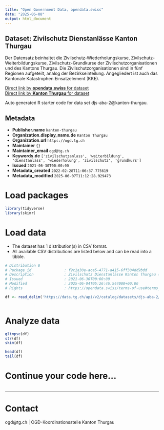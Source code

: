 ```yaml
---
title: "Open Government Data, opendata.swiss"
date: "2025-06-08"
output: html_document
---
```


## Dataset: Zivilschutz Dienstanlässe Kanton Thurgau

Der Datensatz beinhaltet die Zivilschutz-Wiederholungskurse, Zivilschutz-Weiterbildungskurse, Zivilschutz-Grundkurse der Zivilschutzorganisationen und des Kantons Thurgau. Die Zivilschutzorganisationen sind in fünf Regionen aufgeteilt, analog der Bezirkseinteilung. Angegliedert ist auch das Kantonale Katastrophen Einsatzelement (KKE).

[Direct link by **opendata.swiss** for dataset](https://opendata.swiss/de/dataset/zivilschutz-dienstanlasse-kanton-thurgau)<br>
[Direct link by **Kanton Thurgau** for dataset](https://data.tg.ch/explore/dataset/djs-aba-2/)

Auto generated R starter code for data set djs-aba-2@kanton-thurgau.

## Metadata

- **Publisher.name** `kanton-thurgau`
- **Organization.display_name.de** `Kanton Thurgau`
- **Organization.url** `https://ogd.tg.ch`
- **Maintainer** `{}`
- **Maintainer_email** `ogd@tg.ch`
- **Keywords.de** `['zivilschutzanlass', 'weiterbildung', 'dienstanlass', 'wiederholung', 'zivilschutz', 'grundkurs']`
- **Issued** `2021-06-30T00:00:00`
- **Metadata_created** `2022-02-28T11:06:37.775619`
- **Metadata_modified** `2025-06-07T11:12:28.929473`


# Load packages

```r

library(tidyverse)
library(skimr)

```

# Load data

-   The dataset has 1 distribution(s) in CSV format.
-   All available CSV distributions are listed below and can be read into a tibble.

```r

# Distribution 0
# Package_id               : f9c1a30e-aca5-4771-a415-6ff304dd9bdd
# Description              : Zivilschutz Dienstanlässe Kanton Thurgau (csv)
# Issued                   : 2021-06-30T00:00:00
# Modified                 : 2025-06-04T05:26:46.544000+00:00
# Rights                   : https://opendata.swiss/terms-of-use#terms_by

df <- read_delim('https://data.tg.ch/api/v2/catalog/datasets/djs-aba-2/exports/csv?use_labels=true')



```

# Analyze data

```r

glimpse(df)
str(df)
skim(df)

head(df)
tail(df)

```

# Continue your code here...

```r

```

------------------------------------------------------------------------

# Contact

ogd@tg.ch | OGD-Koordinationsstelle Kanton Thurgau
